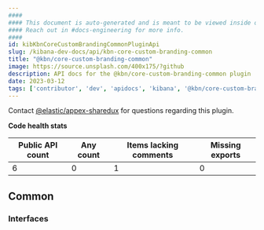 ```yaml
---
####
#### This document is auto-generated and is meant to be viewed inside our experimental, new docs system.
#### Reach out in #docs-engineering for more info.
####
id: kibKbnCoreCustomBrandingCommonPluginApi
slug: /kibana-dev-docs/api/kbn-core-custom-branding-common
title: "@kbn/core-custom-branding-common"
image: https://source.unsplash.com/400x175/?github
description: API docs for the @kbn/core-custom-branding-common plugin
date: 2023-03-12
tags: ['contributor', 'dev', 'apidocs', 'kibana', '@kbn/core-custom-branding-common']
---
```




Contact [@elastic/appex-sharedux](https://github.com/orgs/elastic/teams/appex-sharedux) for questions regarding this plugin.

**Code health stats**

| Public API count  | Any count | Items lacking comments | Missing exports |
|-------------------|-----------|------------------------|-----------------|
| 6 | 0 | 1 | 0 |

## Common

### Interfaces
<DocDefinitionList data={kbnCoreCustomBrandingCommonObj.common.interfaces}/>

